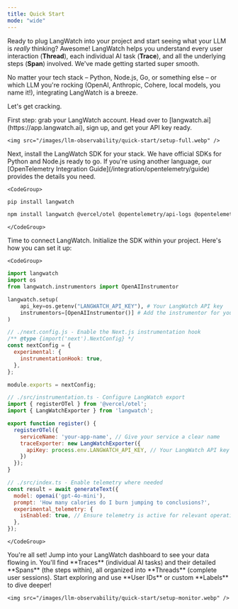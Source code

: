 ```yaml
---
title: Quick Start
mode: "wide"
---
```


Ready to plug LangWatch into your project and start seeing what your LLM is *really* thinking? Awesome! LangWatch helps you understand every user interaction (**Thread**), each individual AI task (**Trace**), and all the underlying steps (**Span**) involved. We've made getting started super smooth.

No matter your tech stack – Python, Node.js, Go, or something else – or which LLM you're rocking (OpenAI, Anthropic, Cohere, local models, you name it!), integrating LangWatch is a breeze.

Let's get cracking.

<Steps>
  <Step title="Create your LangWatch account">
    First step: grab your LangWatch account. Head over to [langwatch.ai](https://app.langwatch.ai), sign up, and get your API key ready.

    <img src="/images/llm-observability/quick-start/setup-full.webp" />
  </Step>

  <Step title="Install the LangWatch SDK">
    Next, install the LangWatch SDK for your stack. We have official SDKs for Python and Node.js ready to go. If you're using another language, our [OpenTelemetry Integration Guide](/integration/opentelemetry/guide) provides the details you need.

    <CodeGroup>
```bash Python
pip install langwatch
```
```bash JavaScript
npm install langwatch @vercel/otel @opentelemetry/api-logs @opentelemetry/instrumentation @opentelemetry/sdk-logs
```
    </CodeGroup>
  </Step>

  <Step title="Add LangWatch to your project">
    Time to connect LangWatch. Initialize the SDK within your project. Here's how you can set it up:

    <CodeGroup>
```python Python
import langwatch
import os
from langwatch.instrumentors import OpenAIInstrumentor

langwatch.setup(
    api_key=os.getenv("LANGWATCH_API_KEY"), # Your LangWatch API key
    instrumentors=[OpenAIInstrumentor()] # Add the instrumentor for your LLM
)
```
```javascript JavaScript
// ./next.config.js - Enable the Next.js instrumentation hook
/** @type {import('next').NextConfig} */
const nextConfig = {
  experimental: {
    instrumentationHook: true,
  },
};

module.exports = nextConfig;

// ./src/instrumentation.ts - Configure LangWatch export
import { registerOTel } from '@vercel/otel';
import { LangWatchExporter } from 'langwatch';

export function register() {
  registerOTel({
    serviceName: 'your-app-name', // Give your service a clear name
    traceExporter: new LangWatchExporter({
      apiKey: process.env.LANGWATCH_API_KEY, // Your LangWatch API key
    })
  });
}

// ./src/index.ts - Enable telemetry where needed
const result = await generateText({
  model: openai('gpt-4o-mini'),
  prompt: 'How many calories do I burn jumping to conclusions?',
  experimental_telemetry: {
    isEnabled: true, // Ensure telemetry is active for relevant operations
  },
});
```
    </CodeGroup>
  </Step>

  <Step title="Start observing!">
    You're all set! Jump into your LangWatch dashboard to see your data flowing in. You'll find **Traces** (individual AI tasks) and their detailed **Spans** (the steps within), all organized into **Threads** (complete user sessions). Start exploring and use **User IDs** or custom **Labels** to dive deeper!

    <img src="/images/llm-observability/quick-start/setup-monitor.webp" />
  </Step>
</Steps>
